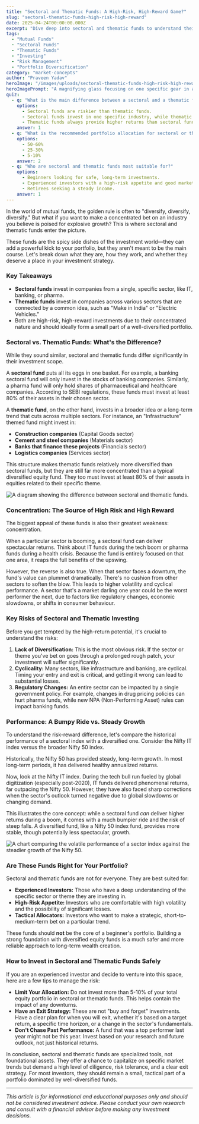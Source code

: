 ```yaml
---
title: "Sectoral and Thematic Funds: A High-Risk, High-Reward Game?"
slug: "sectoral-thematic-funds-high-risk-high-reward"
date: 2025-04-24T00:00:00.000Z
excerpt: "Dive deep into sectoral and thematic funds to understand their high-risk, high-reward nature. Learn the difference, the risks involved, and who should consider these specialised investments for their portfolio."
tags:
  - "Mutual Funds"
  - "Sectoral Funds"
  - "Thematic Funds"
  - "Investing"
  - "Risk Management"
  - "Portfolio Diversification"
category: "market-concepts"
author: "Praveen Yadav"
heroImage: "/images/uploads/sectoral-thematic-funds-high-risk-high-reward/hero-image.jpg"
heroImagePrompt: "A magnifying glass focusing on one specific gear in a complex machine, symbolizing sectoral fund investment."
quiz:
  - q: "What is the main difference between a sectoral and a thematic fund?"
    options:
      - Sectoral funds are riskier than thematic funds.
      - Sectoral funds invest in one specific industry, while thematic funds invest in multiple sectors linked by a common idea.
      - Thematic funds always provide higher returns than sectoral funds.
    answer: 1
  - q: "What is the recommended portfolio allocation for sectoral or thematic funds for most investors?"
    options:
      - 50-60%
      - 25-30%
      - 5-10%
    answer: 2
  - q: "Who are sectoral and thematic funds most suitable for?"
    options:
      - Beginners looking for safe, long-term investments.
      - Experienced investors with a high-risk appetite and good market knowledge.
      - Retirees seeking a steady income.
    answer: 1
---
```


In the world of mutual funds, the golden rule is often to "diversify, diversify, diversify." But what if you want to make a concentrated bet on an industry you believe is poised for explosive growth? This is where sectoral and thematic funds enter the picture.

These funds are the spicy side dishes of the investment world—they can add a powerful kick to your portfolio, but they aren't meant to be the main course. Let's break down what they are, how they work, and whether they deserve a place in your investment strategy.

### Key Takeaways

*   **Sectoral funds** invest in companies from a single, specific sector, like IT, banking, or pharma.
*   **Thematic funds** invest in companies across various sectors that are connected by a common idea, such as "Make in India" or "Electric Vehicles."
*   Both are high-risk, high-reward investments due to their concentrated nature and should ideally form a small part of a well-diversified portfolio.

### Sectoral vs. Thematic Funds: What's the Difference?

While they sound similar, sectoral and thematic funds differ significantly in their investment scope.

A **sectoral fund** puts all its eggs in one basket. For example, a banking sectoral fund will only invest in the stocks of banking companies. Similarly, a pharma fund will only hold shares of pharmaceutical and healthcare companies. According to SEBI regulations, these funds must invest at least 80% of their assets in their chosen sector.

A **thematic fund**, on the other hand, invests in a broader idea or a long-term trend that cuts across multiple sectors. For instance, an "Infrastructure" themed fund might invest in:
*   **Construction companies** (Capital Goods sector)
*   **Cement and steel companies** (Materials sector)
*   **Banks that finance these projects** (Financials sector)
*   **Logistics companies** (Services sector)

This structure makes thematic funds relatively more diversified than sectoral funds, but they are still far more concentrated than a typical diversified equity fund. They too must invest at least 80% of their assets in equities related to their specific theme.

![A diagram showing the difference between sectoral and thematic funds.](/images/uploads/sectoral-thematic-funds-high-risk-high-reward/sectoral-vs-thematic.png)

### Concentration: The Source of High Risk and High Reward

The biggest appeal of these funds is also their greatest weakness: concentration.

When a particular sector is booming, a sectoral fund can deliver spectacular returns. Think about IT funds during the tech boom or pharma funds during a health crisis. Because the fund is entirely focused on that one area, it reaps the full benefits of the upswing.

However, the reverse is also true. When that sector faces a downturn, the fund's value can plummet dramatically. There's no cushion from other sectors to soften the blow. This leads to higher volatility and cyclical performance. A sector that's a market darling one year could be the worst performer the next, due to factors like regulatory changes, economic slowdowns, or shifts in consumer behaviour.

### Key Risks of Sectoral and Thematic Investing

Before you get tempted by the high-return potential, it's crucial to understand the risks:

1.  **Lack of Diversification:** This is the most obvious risk. If the sector or theme you've bet on goes through a prolonged rough patch, your investment will suffer significantly.
2.  **Cyclicality:** Many sectors, like infrastructure and banking, are cyclical. Timing your entry and exit is critical, and getting it wrong can lead to substantial losses.
3.  **Regulatory Changes:** An entire sector can be impacted by a single government policy. For example, changes in drug pricing policies can hurt pharma funds, while new NPA (Non-Performing Asset) rules can impact banking funds.

### Performance: A Bumpy Ride vs. Steady Growth

To understand the risk-reward difference, let's compare the historical performance of a sectoral index with a diversified one. Consider the Nifty IT index versus the broader Nifty 50 index.

Historically, the Nifty 50 has provided steady, long-term growth. In most long-term periods, it has delivered healthy annualized returns.

Now, look at the Nifty IT index. During the tech bull run fueled by global digitization (especially post-2020), IT funds delivered phenomenal returns, far outpacing the Nifty 50. However, they have also faced sharp corrections when the sector's outlook turned negative due to global slowdowns or changing demand.

This illustrates the core concept: while a sectoral fund *can* deliver higher returns during a boom, it comes with a much bumpier ride and the risk of steep falls. A diversified fund, like a Nifty 50 index fund, provides more stable, though potentially less spectacular, growth.

![A chart comparing the volatile performance of a sector index against the steadier growth of the Nifty 50.](/images/uploads/sectoral-thematic-funds-high-risk-high-reward/performance-comparison-chart.png)

### Are These Funds Right for Your Portfolio?

Sectoral and thematic funds are not for everyone. They are best suited for:

*   **Experienced Investors:** Those who have a deep understanding of the specific sector or theme they are investing in.
*   **High-Risk Appetite:** Investors who are comfortable with high volatility and the possibility of significant losses.
*   **Tactical Allocators:** Investors who want to make a strategic, short-to-medium-term bet on a particular trend.

These funds should **not** be the core of a beginner's portfolio. Building a strong foundation with diversified equity funds is a much safer and more reliable approach to long-term wealth creation.

### How to Invest in Sectoral and Thematic Funds Safely

If you are an experienced investor and decide to venture into this space, here are a few tips to manage the risk:

*   **Limit Your Allocation:** Do not invest more than 5-10% of your total equity portfolio in sectoral or thematic funds. This helps contain the impact of any downturns.
*   **Have an Exit Strategy:** These are not "buy and forget" investments. Have a clear plan for when you will exit, whether it's based on a target return, a specific time horizon, or a change in the sector's fundamentals.
*   **Don't Chase Past Performance:** A fund that was a top performer last year might not be this year. Invest based on your research and future outlook, not just historical returns.

In conclusion, sectoral and thematic funds are specialized tools, not foundational assets. They offer a chance to capitalize on specific market trends but demand a high level of diligence, risk tolerance, and a clear exit strategy. For most investors, they should remain a small, tactical part of a portfolio dominated by well-diversified funds.

---
*This article is for informational and educational purposes only and should not be considered investment advice. Please conduct your own research and consult with a financial advisor before making any investment decisions.*